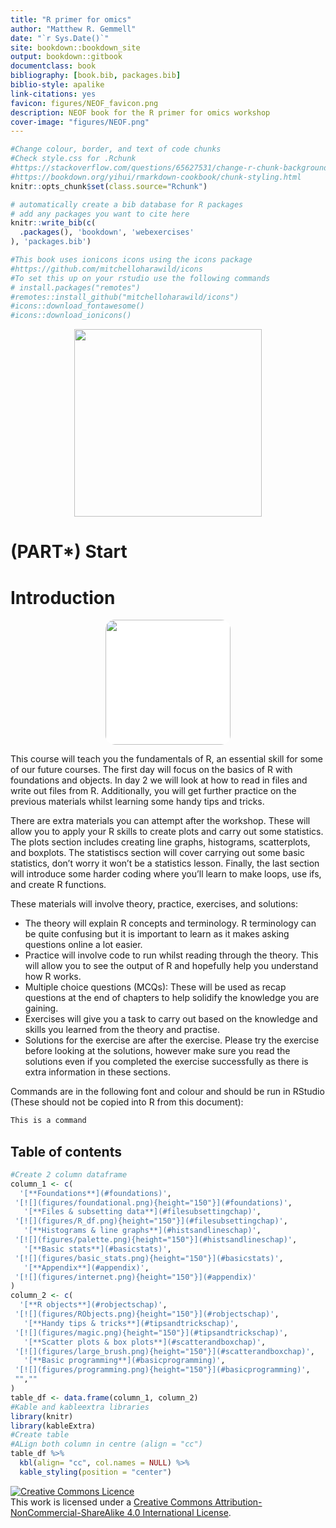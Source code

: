 ```yaml
--- 
title: "R primer for omics"
author: "Matthew R. Gemmell"
date: "`r Sys.Date()`"
site: bookdown::bookdown_site
output: bookdown::gitbook
documentclass: book
bibliography: [book.bib, packages.bib]
biblio-style: apalike
link-citations: yes
favicon: figures/NEOF_favicon.png
description: NEOF book for the R primer for omics workshop
cover-image: "figures/NEOF.png"
---
```


```r
#Change colour, border, and text of code chunks
#Check style.css for .Rchunk
#https://stackoverflow.com/questions/65627531/change-r-chunk-background-color-in-bookdown-gitbook
#https://bookdown.org/yihui/rmarkdown-cookbook/chunk-styling.html
knitr::opts_chunk$set(class.source="Rchunk") 
```

```r
# automatically create a bib database for R packages
# add any packages you want to cite here
knitr::write_bib(c(
  .packages(), 'bookdown', 'webexercises'
), 'packages.bib')
```

```r
#This book uses ionicons icons using the icons package
#https://github.com/mitchelloharawild/icons
#To set this up on your rstudio use the following commands
# install.packages("remotes")
#remotes::install_github("mitchelloharawild/icons")
#icons::download_fontawesome()
#icons::download_ionicons()
```

<center>
![](figures/neof_rounded_corners.png){style="width:300px"}
</center>

# (PART\*) Start {-}
# Introduction
<center>
![](figures/R.png){style="width:200px; border-radius:15px; background:white"}
</center>

This course will teach you the fundamentals of R, an essential skill for some of our future courses. The first day will focus on the basics of R with foundations and objects. In day 2 we will look at how to read in files and write out files from R. Additionally, you will get further practice on the previous materials whilst learning some handy tips and tricks.

There are extra materials you can attempt after the workshop. These will allow you to apply your R skills to create plots and carry out some statistics. The plots section includes creating line graphs, histograms, scatterplots, and boxplots. The statistiscs section will cover carrying out some basic statistics, don't worry it won't be a statistics lesson. Finally, the last section will introduce some harder coding where you'll learn to make loops, use ifs, and create R functions.

These materials will involve theory, practice, exercises, and solutions:

- The theory will explain R concepts and terminology. R terminology can be quite confusing but it is important to learn as it makes asking questions online a lot easier.
- Practice will involve code to run whilst reading through the theory. This will allow you to see the output of R and hopefully help you understand how R works.
- Multiple choice questions (MCQs): These will be used as recap questions at the end of chapters to help solidify the knowledge you are gaining.
- Exercises will give you a task to carry out based on the knowledge and skills you learned from the theory and practise.
- Solutions for the exercise are after the exercise. Please try the exercise before looking at the solutions, however make sure you read the solutions even if you completed the exercise successfully as there is extra information in these sections.
 
Commands are in the following font and colour and should be run in RStudio (These should not be copied into R from this document): 

```r
This is a command 
``` 

## Table of contents {-}

```r
#Create 2 column dataframe
column_1 <- c(
  '[**Foundations**](#foundations)', 
 '[![](figures/foundational.png){height="150"}](#foundations)',
   '[**Files & subsetting data**](#filesubsettingchap)', 
 '[![](figures/R_df.png){height="150"}](#filesubsettingchap)',
   '[**Histograms & line graphs**](#histsandlineschap)', 
 '[![](figures/palette.png){height="150"}](#histsandlineschap)',
   '[**Basic stats**](#basicstats)', 
 '[![](figures/basic_stats.png){height="150"}](#basicstats)',
   '[**Appendix**](#appendix)', 
 '[![](figures/internet.png){height="150"}](#appendix)'
)
column_2 <- c(
  '[**R objects**](#robjectschap)', 
 '[![](figures/RObjects.png){height="150"}](#robjectschap)',
   '[**Handy tips & tricks**](#tipsandtrickschap)', 
 '[![](figures/magic.png){height="150"}](#tipsandtrickschap)',
   '[**Scatter plots & box plots**](#scatterandboxchap)', 
 '[![](figures/large_brush.png){height="150"}](#scatterandboxchap)',
   '[**Basic programming**](#basicprogramming)', 
 '[![](figures/programming.png){height="150"}](#basicprogramming)',
 "",""
)
table_df <- data.frame(column_1, column_2)
#Kable and kableextra libraries
library(knitr)
library(kableExtra)
#Create table
#ALign both column in centre (align = "cc")
table_df %>%
  kbl(align= "cc", col.names = NULL) %>%
  kable_styling(position = "center")
```

<a rel="license" href="http://creativecommons.org/licenses/by-nc-sa/4.0/"><img alt="Creative Commons Licence" style="border-width:0" src="https://i.creativecommons.org/l/by-nc-sa/4.0/88x31.png" /></a><br />This work is licensed under a <a rel="license" href="http://creativecommons.org/licenses/by-nc-sa/4.0/">Creative Commons Attribution-NonCommercial-ShareAlike 4.0 International License</a>.